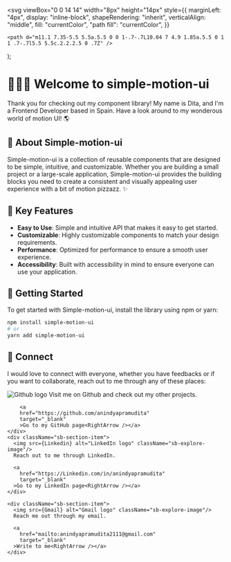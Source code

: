 

  <svg
    viewBox="0 0 14 14"
    width="8px"
    height="14px"
    style={{
      marginLeft: "4px",
      display: "inline-block",
      shapeRendering: "inherit",
      verticalAlign: "middle",
      fill: "currentColor",
      "path fill": "currentColor",
    }}
  >
    <path d="m11.1 7.35-5.5 5.5a.5.5 0 0 1-.7-.7L10.04 7 4.9 1.85a.5.5 0 1 1 .7-.7l5.5 5.5c.2.2.2.5 0 .7Z" />
  </svg>
);

<Meta title="Welcome" />

# 🙋🏻‍♀️ Welcome to simple-motion-ui

Thank you for checking out my component library! My name is Dita, and I'm a Frontend Developer based in Spain. Have a look around to my wonderous world of motion UI! 🌎

## 🚌 About Simple-motion-ui

Simple-motion-ui is a collection of reusable components that are designed to be simple, intuitive, and customizable. Whether you are building a small project or a large-scale application, Simple-motion-ui provides the building blocks you need to create a consistent and visually appealing user experience with a bit of motion pizzazz. ✨

## 🔑 Key Features

- **Easy to Use**: Simple and intuitive API that makes it easy to get started.
- **Customizable**: Highly customizable components to match your design requirements.
- **Performance**: Optimized for performance to ensure a smooth user experience.
- **Accessibility**: Built with accessibility in mind to ensure everyone can use your application.

## 📝 Getting Started

To get started with Simple-motion-ui, install the library using npm or yarn:

```bash
npm install simple-motion-ui
# or
yarn add simple-motion-ui
```

## 📱 Connect

I would love to connect with everyone, whether you have feedbacks or if you want to collaborate, reach out to me through any of these places:

<div className="sb-section sb-socials">
    <div className="sb-section-item">
        <img src={Github} alt="Github logo" className="sb-explore-image"/>
        Visit me on Github and check out my other projects.
        
        <a
        href="https://github.com/anindyapramudita"
        target="_blank"
        >Go to my GitHub page<RightArrow /></a>
    </div>
    <div className="sb-section-item">
      <img src={Linkedin} alt="LinkedIn logo" className="sb-explore-image"/>
      Reach out to me through LinkedIn.

      <a
        href="https://Linkedin.com/in/anindyapramudita"
        target="_blank"
      >Go to my LinkedIn page<RightArrow /></a>
    </div>

    <div className="sb-section-item">
      <img src={Gmail} alt="Gmail logo" className="sb-explore-image"/>
      Reach me out through my email.

      <a
        href="mailto:anindyapramudita2111@gmail.com"
        target="_blank"
      >Write to me<RightArrow /></a>
    </div>

</div>

<style>
  {`
.sb-section {
    width: 100%;
    margin-top: 20px;
    display: flex;
    flex-direction: row;
    gap: 20px;
  }

.sb-section-item {
    border: 1px solid #e5e7eb;
    border-radius: 10px;
    padding: 12px;
    flex: 1;
  }

.sb-explore-image {
    max-height: 32px;
    align-self: flex-start;
  }

  .sb-section a:not(h1 a, h2 a, h3 a) {
    font-size: 14px;
  }

`}
</style>
